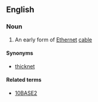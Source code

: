 ==English==
{{wikipedia}}

===Noun===
{{en-noun|?}}

# {{context|computing}} An early form of [[Ethernet]] [[cable]]

====Synonyms====
* [[thicknet]]

====Related terms====
* [[10BASE2]]